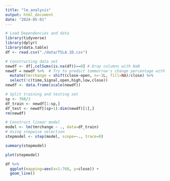 ```yaml
---
title: "lm_analysis"
output: html_document
date: "2024-05-01"
---
```

```r
# Load Dependencies and data
library(tidyverse)
library(dplyr)
library(data.table)
df <- read.csv("./data/TSLA.1D.csv")
```


```r
# Constructing data set
newdf <- df[,colSums(is.na(df))==0] # Drop columns with NaN
newdf = newdf %>%  # Try to predict tommorrow's change percentage with technical indicators
  mutate(tmrchange = shift(close-open, n=-1L, fill=NA)/close) %>%
  select(!c(time,Signal,open,high,low,close))
newdf <- data.frame(scale(newdf))

```

```r
# Split training and testing set
sp <- 768/2
df_train <- newdf[1:sp,]
df_test <- newdf[(sp+1):dim(newdf)[1],]
rm(newdf)
```


```r
# Construct linear model
model <- lm(tmrchange ~ ., data=df_train)
# Using stepwise selection
stepmodel <- step(model, scope=~., trace=0)
```

```r
summary(stepmodel)
```

```r
plot(stepmodel)
```


```r
df %>%
  ggplot(mapping=aes(x=1:768, y=close)) + 
  geom_line()
```

